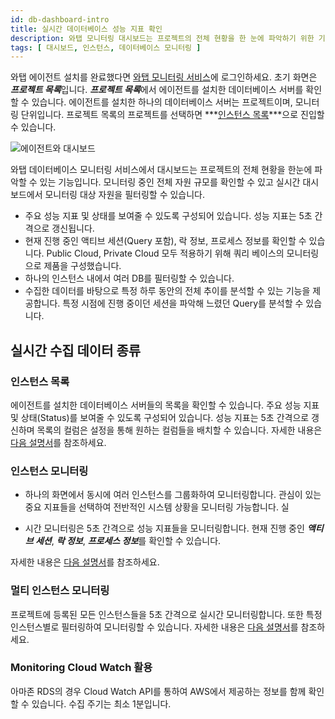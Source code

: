 ```yaml
---
id: db-dashboard-intro
title: 실시간 데이터베이스 성능 지표 확인
description: 와탭 모니터링 대시보드는 프로젝트의 전체 현황을 한 눈에 파악하기 위한 기능을 제공합니다.
tags: [ 대시보드, 인스턴스, 데이터베이스 모니터링 ]
---
```


와탭 에이전트 설치를 완료했다면 [와탭 모니터링 서비스](https://service.whatap.io)에 로그인하세요. 초기 화면은 ***프로젝트 목록***입니다. ***프로젝트 목록***에서 에이전트를 설치한 데이터베이스 서버를 확인할 수 있습니다. 에이전트를 설치한 하나의 데이터베이스 서버는 프로젝트이며, 모니터링 단위입니다. 프로젝트 목록의 프로젝트를 선택하면 ***[인스턴스 목록](db-instance-list)***으로 진입할 수 있습니다.

![에이전트와 대시보드](/img/agent-dashboard.png)

와탭 데이터베이스 모니터링 서비스에서 대시보드는 프로젝트의 전체 현황을 한눈에 파악할 수 있는 기능입니다. 모니터링 중인 전체 자원 규모를 확인할 수 있고 실시간 대시보드에서 모니터링 대상 자원을 필터링할 수 있습니다.

* 주요 성능 지표 및 상태를 보여줄 수 있도록 구성되어 있습니다. 성능 지표는 5초 간격으로 갱신됩니다.
* 현재 진행 중인 액티브 세션(Query 포함), 락 정보, 프로세스 정보를 확인할 수 있습니다. Public Cloud, Private Cloud 모두 적용하기 위해 쿼리 베이스의 모니터링으로 제품을 구성했습니다.
* 하나의 인스턴스 내에서 여러 DB를 필터링할 수 있습니다.
* 수집한 데이터를 바탕으로 특정 하루 동안의 전체 추이를 분석할 수 있는 기능을 제공합니다. 특정 시점에 진행 중이던 세션을 파악해 느렸던 Query를 분석할 수 있습니다.

## 실시간 수집 데이터 종류

### 인스턴스 목록

에이전트를 설치한 데이터베이스 서버들의 목록을 확인할 수 있습니다. 주요 성능 지표 및 상태(Status)를 보여줄 수 있도록 구성되어 있습니다.
성능 지표는 5초 간격으로 갱신하며 목록의 컬럼은 설정을 통해 원하는 컬럼들을 배치할 수 있습니다. 자세한 내용은 [다음 설명서](db-instance-list)를 참조하세요.

### 인스턴스 모니터링

* 하나의 화면에서 동시에 여러 인스턴스를 그룹화하여 모니터링합니다. 관심이 있는 중요 지표들을 선택하여 전반적인 시스템 상황을 모니터링 가능합니다. 실

* 시간 모니터링은 5초 간격으로 성능 지표들을 모니터링합니다. 현재 진행 중인 ***액티브 세션***, ***락 정보***, ***프로세스 정보***를 확인할 수 있습니다. 

자세한 내용은 [다음 설명서](db-instance-monitoring)를 참조하세요.

### 멀티 인스턴스 모니터링

프로젝트에 등록된 모든 인스턴스들을 5초 간격으로 실시간 모니터링합니다. 또한 특정 인스턴스별로 필터링하여 모니터링할 수 있습니다. 자세한 내용은 [다음 설명서](db-multi-instance-monitoring)를 참조하세요.

### Monitoring Cloud Watch 활용

아마존 RDS의 경우 Cloud Watch API를 통하여 AWS에서 제공하는 정보를 함께 확인할 수 있습니다. 수집 주기는 최소 1분입니다.
